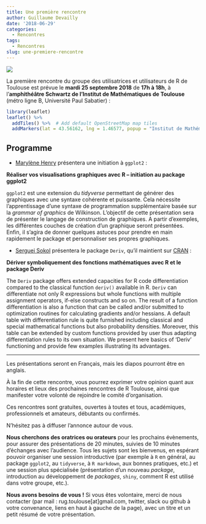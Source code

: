 ```yaml
---
title: Une première rencontre
author: Guillaume Devailly
date: '2018-06-29'
categories:
  - Rencontres
tags:
  - Rencontres
slug: une-premiere-rencontre
---
```


![](/img/logo.svg)

La première rencontre du groupe des utilisatrices et utilisateurs de R de Toulouse est prévue le **mardi 25 septembre 2018** de **17h à 18h**,
à l'**amphithéâtre Schwartz de l'Institut de Mathématiques de Toulouse** (métro ligne B, Université Paul Sabatier) :

```r
library(leaflet)
leaflet() %>%
  addTiles() %>%  # Add default OpenStreetMap map tiles
  addMarkers(lat = 43.56162, lng = 1.46577, popup = "Institut de Mathématiques de Toulouse")
```

## Programme
- [Marylène Henry](https://twitter.com/henry_marylene) présentera une initiation à `ggplot2` :

**Réaliser vos visualisations graphiques avec R – initiation au package ggplot2**

`ggplot2` est une extension du *tidyverse* permettant de générer des graphiques avec une syntaxe cohérente et puissante. Cela nécessite l’apprentissage d’une syntaxe de programmation supplémentaire basée sur la *grammar of graphics* de Wilkinson.
L’objectif de cette présentation sera de présenter le langage de construction de graphiques. A partir d'exemples, les différentes couches de création d'un graphique seront présentées.
Enfin, il s'agira de donner quelques astuces pour prendre en main rapidement le package et personnaliser ses propres graphiques.

- [Serguei Sokol](https://twitter.com/influx_s) présentera le package `Deriv`, qu'il maintient sur
[CRAN](https://cran.r-project.org/package=Deriv) :

**Dériver symboliquement des fonctions mathématiques avec R et le package Deriv**

The `Deriv` package offers extended capacities for R code
differentiation compared to the classical function `deriv()` available in R.
`Deriv` can differentiate not only R expressions but whole functions
with multiple assignment operators, if-else constructs and so on. The
result of a function differentiation is also a function that can be
called and/or submitted to optimization routines for calculating
gradients and/or hessians. A default table with differentiation rule is
quite furnished including classical and special mathematical functions
but also probability densities. Moreover, this table can be extended by
custom functions provided by user thus adapting differentiation rules to
its own situation.
We present here basics of 'Deriv' functioning and provide few examples
illustrating its advantages.

------

Les présentations seront en Français, mais les diapos pourront être en anglais.

À la fin de cette rencontre, vous pourrez exprimer votre opinion quant aux horaires et lieux des prochaines rencontres de R Toulouse, ainsi que manifester votre volonté de rejoindre le comité d'organisation.

Ces rencontres sont gratuites, ouvertes à toutes et tous, académiques, professionnels et amateurs, débutants ou confirmés.

N'hésitez pas à diffuser l'annonce autour de vous.

**Nous cherchons des oratrices ou orateurs** pour les prochains évènements, pour assurer des présentations de 20 minutes, suivies de 10 minutes d'échanges avec l'audience.
Tous les sujets sont les bienvenus, en espérant pouvoir organiser une session introductive (par exemple à `R` en général, au package `ggplot2`, au `tidyverse`, à `R markdown`, aux bonnes pratiques, etc.) et une session plus spécialisée (présentation d'un nouveau *package*, introduction au développement de *packages*, `shiny`, comment R est utilisé dans votre groupe, etc.).

**Nous avons besoins de vous !** Si vous êtes volontaire, merci de nous contacter (par mail : rug.toulouse[at]gmail.com, twitter, slack ou github à votre convenance, liens en haut à gauche de la page), avec un titre et un petit résumé de votre présentation.




